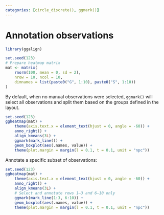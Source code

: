 ```yaml
---
categories: [circle_discrete(), ggmark()]
---
```


# Annotation observations

```r
library(ggalign)
```

```r
set.seed(123)
# Prepare heatmap matrix
mat <- matrix(
    rnorm(100, mean = 0, sd = 2),
    nrow = 10, ncol = 10,
    dimnames = list(paste0("G", 1:10), paste0("S", 1:10))
)
```

By default, when no manual observations were selected, `ggmark()` will select
all observations and split them based on the groups defined in the layout.
```r
set.seed(123)
ggheatmap(mat) +
    theme(axis.text.x = element_text(hjust = 0, angle = -60)) +
    anno_right() +
    align_kmeans(3L) +
    ggmark(mark_line()) +
    geom_boxplot(aes(.names, value)) +
    theme(plot.margin = margin(l = 0.1, t = 0.1, unit = "npc"))
```

Annotate a specific subset of observations:
```r
set.seed(123)
ggheatmap(mat) +
    theme(axis.text.x = element_text(hjust = 0, angle = -60)) +
    anno_right() +
    align_kmeans(3L) +
    # Select and annotate rows 1–3 and 6–10 only
    ggmark(mark_line(1:3, 6:10)) +
    geom_boxplot(aes(.names, value)) +
    theme(plot.margin = margin(l = 0.1, t = 0.1, unit = "npc"))
```
